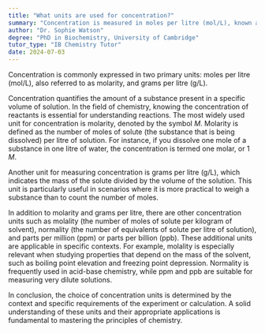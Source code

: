 ```yaml
---
title: "What units are used for concentration?"
summary: "Concentration is measured in moles per litre (mol/L), known as molarity, or in grams per litre (g/L)."
author: "Dr. Sophie Watson"
degree: "PhD in Biochemistry, University of Cambridge"
tutor_type: "IB Chemistry Tutor"
date: 2024-07-03
---
```


Concentration is commonly expressed in two primary units: moles per litre (mol/L), also referred to as molarity, and grams per litre (g/L).

Concentration quantifies the amount of a substance present in a specific volume of solution. In the field of chemistry, knowing the concentration of reactants is essential for understanding reactions. The most widely used unit for concentration is molarity, denoted by the symbol $M$. Molarity is defined as the number of moles of solute (the substance that is being dissolved) per litre of solution. For instance, if you dissolve one mole of a substance in one litre of water, the concentration is termed one molar, or $1 \, M$.

Another unit for measuring concentration is grams per litre (g/L), which indicates the mass of the solute divided by the volume of the solution. This unit is particularly useful in scenarios where it is more practical to weigh a substance than to count the number of moles.

In addition to molarity and grams per litre, there are other concentration units such as molality (the number of moles of solute per kilogram of solvent), normality (the number of equivalents of solute per litre of solution), and parts per million (ppm) or parts per billion (ppb). These additional units are applicable in specific contexts. For example, molality is especially relevant when studying properties that depend on the mass of the solvent, such as boiling point elevation and freezing point depression. Normality is frequently used in acid-base chemistry, while ppm and ppb are suitable for measuring very dilute solutions.

In conclusion, the choice of concentration units is determined by the context and specific requirements of the experiment or calculation. A solid understanding of these units and their appropriate applications is fundamental to mastering the principles of chemistry.
    